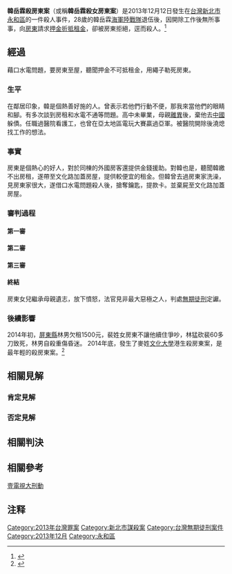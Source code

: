 {{expand|time=2015-06-13T10:07:06+00:00}}
'''韓岳霖殺房東案'''（或稱'''韓岳霖殺女房東案'''）是2013年12月12日發生在[[台灣|台灣]][[新北市|新北市]][[永和區|永和區]]的一件殺人事件，28歲的韓岳霖[[海軍陸戰隊|海軍陸戰隊]]退伍後，因開除工作後無所事事，向[[房東|房東]]請求[[押金|押金]][[折抵|折抵]][[租金|租金]]，卻被房東拒絕，逕而殺人。<ref>{{Cite web |url=http://www.chinatimes.com/realtimenews/20141106003091-260402 |title=存档副本 |accessdate=2015-06-13 |archive-date=2014-12-30 |archive-url=https://web.archive.org/web/20141230122636/http://www.chinatimes.com/realtimenews/20141106003091-260402 |dead-url=no }}</ref>

== 經過 ==
藉口水電問題，要房東至屋，聽聞押金不可抵租金，用繩子勒死房東。
=== 生平 ===
在鄰居印象，韓是個熱善好施的人。曾表示若他們行動不便，那我來當他們的眼睛和腳。有多次談到房租和水電不通等問題。高中未畢業，母親[[離異|離異]]後，棄他去[[中國|中國]]躲債。任職過醫院看護工，也曾在亞太地區電玩大賽贏過亞軍。被醫院開除後澆熄找工作的想法。

=== 事實 ===
房東是個熱心的好人，對於同棟的外國房客還提供金錢援助。對韓也是，聽聞韓繳不出房租，遂帶至文化路加蓋房屋，提供較便宜的租金。但韓曾去過房東家洗澡，見房東家很大，遂借口水電問題殺人後，搶奪鑰匙，提款卡。並棄屍至文化路加蓋房屋。

=== 審判過程 ===
==== 第一審 ====
==== 第二審 ====
==== 第三審 ====
==== 終結 ====
房東女兒繼承母親遺志，放下憤怒，法官見非最大惡極之人，判處[[無期徒刑|無期徒刑]]定讞。

=== 後續影響 ===
2014年初，[[屏東縣|屏東縣]]林男欠租1500元，裴姓女房東不讓他續住爭吵，林猛砍裴60多刀致死，林男自殺重傷昏迷。
2014年底，發生了麥姓[[文化大學|文化大學]]港生殺房東案，是最年輕的殺房東案。<ref>{{Cite web |url=http://www.appledaily.com.tw/appledaily/article/headline/20141203/36243397/ |title=存档副本 |accessdate=2015-06-13 |archive-date=2015-04-27 |archive-url=https://web.archive.org/web/20150427165115/http://www.appledaily.com.tw/appledaily/article/headline/20141203/36243397/ |dead-url=no }}</ref>

== 相關見解 ==
=== 肯定見解 ===
=== 否定見解 ===

== 相關判決 ==

==相關參考==
[[壹電視|壹電視]][[大刑動|大刑動]]

== 注释 ==

{{Reflist|2}}
[[Category:2013年台灣罪案|Category:2013年台灣罪案]]
[[Category:新北市謀殺案|Category:新北市謀殺案]]
[[Category:台灣無期徒刑案件|Category:台灣無期徒刑案件]]
[[Category:2013年12月|Category:2013年12月]]
[[Category:永和區|Category:永和區]]